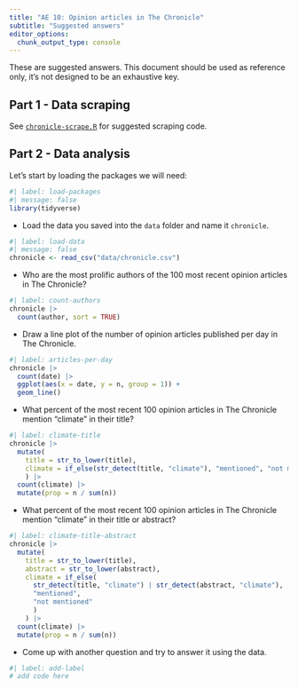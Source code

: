 ```yaml
---
title: "AE 10: Opinion articles in The Chronicle"
subtitle: "Suggested answers"
editor_options: 
  chunk_output_type: console
---
```


::: callout-important
These are suggested answers.
This document should be used as reference only, it's not designed to be an exhaustive key.
:::

## Part 1 - Data scraping

See [`chronicle-scrape.R`](https://github.com/sta199-f24/sta199-f24.github.io/blob/main/ae/_chronicle-scrape-A.R) for suggested scraping code.

## Part 2 - Data analysis

Let's start by loading the packages we will need:

```r
#| label: load-packages
#| message: false
library(tidyverse)
```

-   Load the data you saved into the `data` folder and name it `chronicle`.

```r
#| label: load-data
#| message: false
chronicle <- read_csv("data/chronicle.csv")
```

-   Who are the most prolific authors of the 100 most recent opinion articles in The Chronicle?

```r
#| label: count-authors
chronicle |>
  count(author, sort = TRUE)
```

-   Draw a line plot of the number of opinion articles published per day in The Chronicle.

```r
#| label: articles-per-day
chronicle |>
  count(date) |>
  ggplot(aes(x = date, y = n, group = 1)) +
  geom_line()
```

-   What percent of the most recent 100 opinion articles in The Chronicle mention "climate" in their title?

```r
#| label: climate-title
chronicle |>
  mutate(
    title = str_to_lower(title),
    climate = if_else(str_detect(title, "climate"), "mentioned", "not mentioned")
    ) |>
  count(climate) |>
  mutate(prop = n / sum(n))
```

-   What percent of the most recent 100 opinion articles in The Chronicle mention "climate" in their title or abstract?

```r
#| label: climate-title-abstract
chronicle |>
  mutate(
    title = str_to_lower(title),
    abstract = str_to_lower(abstract),
    climate = if_else(
      str_detect(title, "climate") | str_detect(abstract, "climate"), 
      "mentioned", 
      "not mentioned"
      )
    ) |>
  count(climate) |>
  mutate(prop = n / sum(n))
```

-   Come up with another question and try to answer it using the data.

```r
#| label: add-label
# add code here
```
